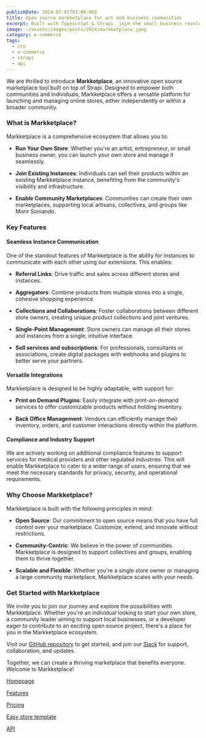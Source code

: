 ```yaml
---
publishDate: 2024-07-01T03:00:00Z
title: Open source markketplace for art and business communities
excerpt: Built with Typescript & Strapi. join the small business revolution
image: ~/assets/images/posts/2024/markketplace.jpeg
category: e-commerce
tags:
  - cto
  - e-commerce
  - strapi
  - api
---
```


We are thrilled to introduce **Markketplace**, an innovative open source marketplace tool built on top of Strapi. Designed to empower both communities and individuals, Markketplace offers a versatile platform for launching and managing online stores, either independently or within a broader community.

### What is Markketplace?

Markketplace is a comprehensive ecosystem that allows you to:

- **Run Your Own Store**: Whether you're an artist, entrepreneur, or small business owner, you can launch your own store and manage it seamlessly.

- **Join Existing Instances**: Individuals can sell their products within an existing Markketplace instance, benefiting from the community's visibility and infrastructure.

- **Enable Community Marketplaces**: Communities can create their own marketplaces, supporting local artisans, collectives, and groups like Morir Soniando.

### Key Features

#### Seamless Instance Communication

One of the standout features of Markketplace is the ability for instances to communicate with each other using our extensions. This enables:

- **Referral Links**: Drive traffic and sales across different stores and instances.

- **Aggregators**: Combine products from multiple stores into a single, cohesive shopping experience.

- **Collections and Collaborations**: Foster collaborations between different store owners, creating unique product collections and joint ventures.

- **Single-Point Management**: Store owners can manage all their stores and instances from a single, intuitive interface.

- **Sell services and subscriptions**: For professionals, consultants or associations, create digital packages with webhooks and plugins to better serve your partners.

#### Versatile Integrations

Markketplace is designed to be highly adaptable, with support for:

- **Print on Demand Plugins**: Easily integrate with print-on-demand services to offer customizable products without holding inventory.

- **Back Office Management**: Vendors can efficiently manage their inventory, orders, and customer interactions directly within the platform.

#### Compliance and Industry Support

We are actively working on additional compliance features to support services for medical providers and other regulated industries. This will enable Markketplace to cater to a wider range of users, ensuring that we meet the necessary standards for privacy, security, and operational requirements.

### Why Choose Markketplace?

Markketplace is built with the following principles in mind:

- **Open Source**: Our commitment to open source means that you have full control over your marketplace. Customize, extend, and innovate without restrictions.

- **Community-Centric**: We believe in the power of communities. Markketplace is designed to support collectives and groups, enabling them to thrive together.

- **Scalable and Flexible**: Whether you're a single store owner or managing a large community marketplace, Markketplace scales with your needs.

### Get Started with Markketplace

We invite you to join our journey and explore the possibilities with Markketplace. Whether you're an individual looking to start your own store, a community leader aiming to support local businesses, or a developer eager to contribute to an exciting open source project, there's a place for you in the Markketplace ecosystem.

Visit our [GitHub repository](https://github.com/calimania/markketplace) to get started, and join our [Slack](/2024/slack) for support, collaboration, and updates.

Together, we can create a thriving marketplace that benefits everyone. Welcome to Markketplace!

[Homepage](https://markket.place)

[Features](https://markket.place/features)

[Pricing](https://markket.place/pricing)

[Easy store template](https://morirsoniando.com)

[API](https://api.morirsoniando.com)
